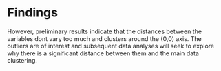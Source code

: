 # Findings

However, preliminary results indicate that the distances between the variables dont vary too much and clusters around the (0,0) axis. The outliers are of interest and subsequent data analyses will seek to explore why there is a significant distance between them and the main data clustering.
